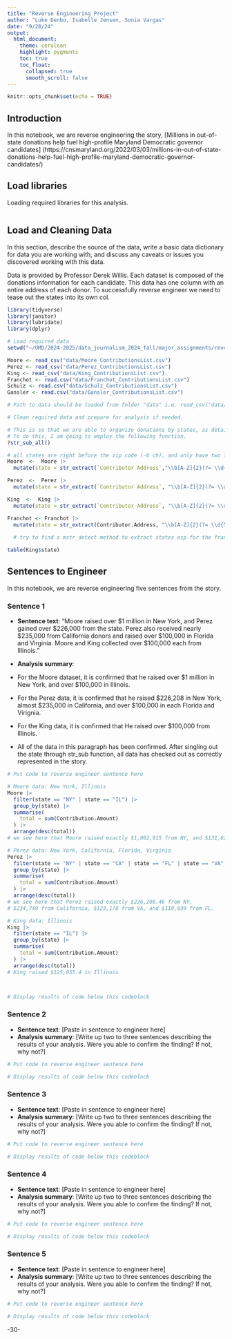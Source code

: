 ```yaml
---
title: "Reverse Engineering Project"
author: "Luke Denbo, Isabelle Jensen, Sonia Vargas"
date: "9/28/24"
output:
  html_document:
    theme: cerulean
    highlight: pygments
    toc: true
    toc_float:
      collapsed: true
      smooth_scroll: false
---
```


```r
knitr::opts_chunk$set(echo = TRUE)
```

## Introduction 

In this notebook, we are reverse engineering the story, 
[Millions in out-of-state donations help fuel high-profile Maryland Democratic governor candidates]
(https://cnsmaryland.org/2022/03/03/millions-in-out-of-state-donations-help-fuel-high-profile-maryland-democratic-governor-candidates/)

## Load libraries

Loading required libraries for this analysis.

```r

```

## Load and Cleaning Data

In this section, describe the source of the data, write a basic data dictionary 
for data you are working with, and discuss any caveats or issues you discovered 
working with this data. 

Data is provided by Professor Derek Willis. Each dataset is composed of the 
donations information for each candidate. 
This data has one column with an entire address of each donor. 
To successfully reverse engineer we need to tease out the states into its own col.
```r
library(tidyverse)
library(janitor)
library(lubridate)
library(dplyr)

# Load required data
setwd("~/UMD/2024-2025/data_journalism_2024_fall/major_assignments/reverse_engineering/data")

Moore <- read_csv("data/Moore_ContributionsList.csv")
Perez <- read_csv("data/Perez_ContributionsList.csv")
King <- read_csv("data/King_ContributionsList.csv")
Franchot <- read.csv("data/Franchot_ContributionsList.csv")
Schulz <- read.csv("data/Schulz_ContributionsList.csv")
Gansler <- read.csv("data/Gansler_ContributionsList.csv")

# Path to data should be loaded from folder "data" i.e. read_csv("data/name_of_data.csv")

# Clean required data and prepare for analysis if needed. 

# This is so that we are able to organize donations by states, as detailed in the story.
# To do this, I am going to employ the following function.
?str_sub_all()

# all states are right before the zip code (-6 ch), and only have two letters (start at -8)
Moore  <-  Moore |> 
  mutate(state = str_extract(`Contributor Address`,"\\b[A-Z]{2}(?= \\d{5}$)"))

Perez  <-  Perez |> 
  mutate(state = str_extract(`Contributor Address`, "\\b[A-Z]{2}(?= \\d{5}$)"))

King  <-  King |> 
  mutate(state = str_extract(`Contributor Address`, "\\b[A-Z]{2}(?= \\d{5}$)"))

Franchot <- Franchot |> 
  mutate(state = str_extract(Contributor.Address, "\\b[A-Z]{2}(?= \\d{5}$)")) 
  
  # try to find a mstr_detect method to extract states esp for the franchot 

table(King$state)

```

## Sentences to Engineer
In this notebook, we are reverse engineering five sentences from the story.

### Sentence 1

* **Sentence text**: “Moore raised over $1 million in New York, and Perez gained 
over $226,000 from the state. Perez also received nearly $235,000 from California 
donors and raised over $100,000 in Florida and Virginia. Moore and King collected 
over $100,000 each from Illinois.”

* **Analysis summary**: 
* For the Moore dataset, it is confirmed that he raised over 
$1 million in New York, and over $100,000 in Illinois. 
* For the Perez data, it is confirmed that he raised $226,208 in New York, almost
$235,000 in California, and over $100,000 in each Florida and Virignia.
* For the King data, it is confirmed that He raised over $100,000 from Illinois. 
* All of the data in this paragraph has been confirmed. After singling out the state
through str_sub function, all data has checked out as correctly represented in the story. 

```r
# Put code to reverse engineer sentence here

# Moore data: New York, Illinois
Moore |> 
  filter(state == "NY" | state == "IL") |> 
  group_by(state) |> 
  summarise(
    total = sum(Contribution.Amount)
  ) |> 
  arrange(desc(total))
# we see here that Moore raised exactly $1,002,915 from NY, and $131,629 from IL.

# Perez data: New York, California, Florida, Virginia
Perez |> 
  filter(state == "NY" | state == "CA" | state == "FL" | state == "VA") |> 
  group_by(state) |> 
  summarise(
    total = sum(Contribution.Amount)
  ) |> 
  arrange(desc(total))
# we see here that Perez raised exactly $226,208.46 from NY, 
# $234,749 from California, $123,178 from VA, and $110,639 from FL.

# King data: Illinois
King |> 
  filter(state == "IL") |> 
  group_by(state) |> 
  summarise(
    total = sum(Contribution.Amount)
  ) |> 
  arrange(desc(total))
# King raised $125,055.4 in Illinois



# Display results of code below this codeblock

```

### Sentence 2

* **Sentence text**: [Paste in sentence to engineer here]
* **Analysis summary**: [Write up two to three sentences describing the results of your analysis.  Were you able to confirm the finding? If not, why not?]

```r
# Put code to reverse engineer sentence here

# Display results of code below this codeblock

```

### Sentence 3

* **Sentence text**: [Paste in sentence to engineer here]
* **Analysis summary**: [Write up two to three sentences describing the results of your analysis.  Were you able to confirm the finding? If not, why not?]

```r
# Put code to reverse engineer sentence here

# Display results of code below this codeblock

```

### Sentence 4

* **Sentence text**: [Paste in sentence to engineer here]
* **Analysis summary**: [Write up two to three sentences describing the results of your analysis.  Were you able to confirm the finding? If not, why not?]

```r
# Put code to reverse engineer sentence here

# Display results of code below this codeblock

```

### Sentence 5

* **Sentence text**: [Paste in sentence to engineer here]
* **Analysis summary**: [Write up two to three sentences describing the results of your analysis.  Were you able to confirm the finding? If not, why not?]

```r
# Put code to reverse engineer sentence here

# Display results of code below this codeblock

```

-30-